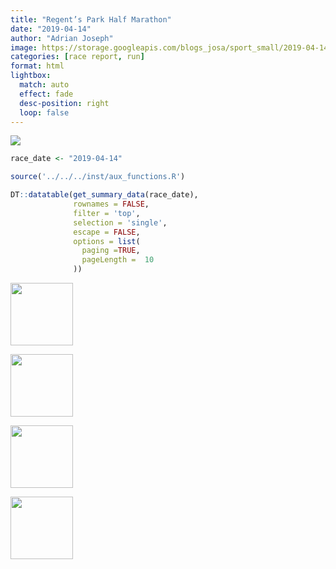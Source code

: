 ```yaml
---
title: "Regent’s Park Half Marathon"
date: "2019-04-14"
author: "Adrian Joseph"
image: https://storage.googleapis.com/blogs_josa/sport_small/2019-04-14_REGENT_S_PARK_HALF_MARATHON/img/00.png
categories: [race report, run]
format: html
lightbox:
  match: auto
  effect: fade
  desc-position: right
  loop: false
---
```

![](https://storage.googleapis.com/blogs_josa/sport_small/2019-04-14_REGENT_S_PARK_HALF_MARATHON/img/00.png)

```r
race_date <- "2019-04-14"

source('../../../inst/aux_functions.R')

DT::datatable(get_summary_data(race_date),
              rownames = FALSE,
              filter = 'top',
              selection = 'single',
              escape = FALSE,
              options = list(
                paging =TRUE,
                pageLength =  10
              ))
```



::: {layout-ncol=4}
![](https://storage.googleapis.com/blogs_josa/sport_small/2019-04-14_REGENT_S_PARK_HALF_MARATHON/img/00.png){ width="100" group="hi" }

![](https://storage.googleapis.com/blogs_josa/sport_small/2019-04-14_REGENT_S_PARK_HALF_MARATHON/img/01.png){ width="100" group="hi" }

![](https://storage.googleapis.com/blogs_josa/sport_small/2019-04-14_REGENT_S_PARK_HALF_MARATHON/img/IMG_7435.jpg){ width="100" group="hi" }

![](https://storage.googleapis.com/blogs_josa/sport_small/2019-04-14_REGENT_S_PARK_HALF_MARATHON/img/IMG_7568.jpg){ width="100" group="hi" }


:::
